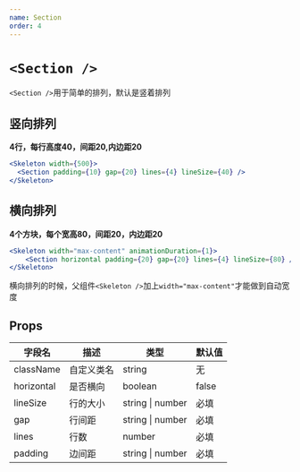 ```yaml
---
name: Section
order: 4
---
```



# `<Section />`

`<Section />`用于简单的排列，默认是竖着排列

## 竖向排列

**4行，每行高度40，间距20,内边距20**

```jsx
<Skeleton width={500}>
  <Section padding={10} gap={20} lines={4} lineSize={40} />
</Skeleton>
```

<SkeletonProvider>
  <Skeleton width={500}>
    <Section padding={20} gap={20} lines={4} lineSize={40} />
  </Skeleton>
</SkeletonProvider>

## 横向排列

**4个方块，每个宽高80，间距20，内边距20**

```jsx
<Skeleton width="max-content" animationDuration={1}>
    <Section horizontal padding={20} gap={20} lines={4} lineSize={80} />
</Skeleton>
```
<SkeletonProvider>
  <Skeleton width="max-content" animationDuration={1}>
    <Section horizontal padding={20} gap={20} lines={4} lineSize={80} />
  </Skeleton>
</SkeletonProvider>

横向排列的时候，父组件`<Skeleton />`加上`width="max-content"`才能做到自动宽度

## Props

| 字段名     | 描述         | 类型             | 默认值 |
| ---------- | ------------ | ---------------- | ------ |
| className  | 自定义类名   | string           | 无     |
| horizontal | 是否横向     | boolean          | false  |
| lineSize   | 行的大小     | string \| number | 必填   |
| gap        | 行间距       | string \| number | 必填   |
| lines      | 行数         | number           | 必填   |
| padding    | 边间距       | string \| number | 必填   |
